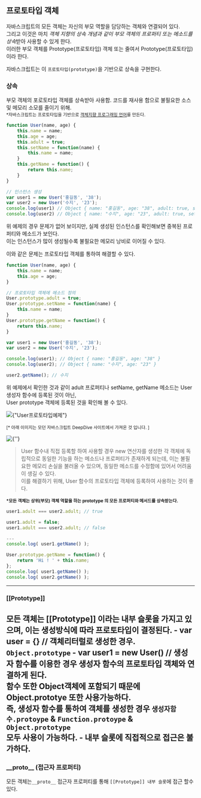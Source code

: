 ## 프로토타입 객체

자바스크립트의 모든 객체는 자신의 부모 역할을 담당하는 객체와 연결되어 있다.  
그리고 이것은 마치 *객체 지향의 상속 개념과 같이 부모 객체의 프로퍼티 또는 메소드를 상속*받아 사용할 수 있게 한다.  
이러한 부모 객체를 Prototype(프로토타입) 객체 또는 줄여서 Prototype(프로토타입)이라 한다.  

자바스크립트는 이 `프로토타입(prototype)`을 기반으로 상속을 구현한다.

### 상속
부모 객체의 포로토타입 객체를 상속받아 사용함. 코드를 재사용 함으로 불필요한 소스 및 메모리 소모를 줄이기 위해.  
<small>*자바스크립트는 프로토타입을 기반으로 [객체지향 프로그래밍 언어](https://poiemaweb.com/js-object-oriented-programming)를 만든다.</small>


```javascript
function User(name, age) {
    this.name = name;
    this.age = age;
    this.adult = true;
    this.setName = function(name) {
        this.name = name;
    }
    this.getName = function() {
        return this.name;
    }
}

// 인스턴스 생성
var user1 = new User('홍길동', '38');
var user2 = new User('수지', '23');
console.log(user1) // Object { name: "홍길동", age: "38", adult: true, setName: setName(name), getName: getName() }
console.log(user2) // Object { name: "수지", age: "23", adult: true, setName: setName(name), getName: getName() }
```
위 예제의 경우 문제가 없어 보이지만, 실제 생성된 인스턴스를 확인해보면 중복된 프로퍼티와 메소드가 보인다.  
이는 인스턴스가 많이 생성될수록 불필요한 메모리 낭비로 이어질 수 있다.  

이와 같은 문제는 프로토타입 객체를 통하여 해결할 수 있다.
```javascript
function User(name, age) {
    this.name = name;
    this.age = age;
}

// 프로토타입 객체에 메소드 정의
User.prototype.adult = true;
User.prototype.setName = function(name) {
    this.name = name;
}
User.prototype.getName = function() {
    return this.name;
}

var user1 = new User('홍길동', '38');
var user2 = new User('수지', '23');

console.log(user1); // Object { name: "홍길동", age: "38" }
console.log(user2); // Object { name: "수지", age: "23" }

user2.getName(); // 수지
```
위 예제에서 확인한 것과 같이 adult 프로퍼티나 setName, getName 메소드는 User 생성자 함수에 등록된 것이 아닌,  
User prototype 객체에 등록된 것을 확인해 볼 수 있다.

<p className={'my-4'}><img src={'/exam-prototype-user1.jpg'} alt={"User프로토타입예제"} width={'100%'} style={{maxWidth: '620px'}} /></p>

<small>[* 아래 이미지는 모던 자바스크립트 DeepDive 사이트에서 가져온 것 입니다. ]</small>
<p className={'my-4'}><img src={'https://poiemaweb.com/img/prototype.png'} alt={''} width={'100%'} style={{maxWidth: '620px'}} /></p>

> User 함수내 직접 등록할 하여 사용할 경우 new 연산자를 생성한 각 객체에 독립적으로 동일한 기능을 하는 메소드나 프로퍼티가 존재하게 되는데, 
> 이는 불필요한 메모리 손실을 불러올 수 있으며, 동일한 메소드를 수정함에 있어서 어려움이 생길 수 있다.  
> 이를 해결하기 위해, User 함수의 프로토타입 객체에 등록하여 사용하는 것이 좋다.

<small> **\*모든 객체는 상위(부모) 객체 역할을 하는 prototype 의 모든 프로퍼티와 메서드를 상속받는다.** </small>  

```javascript
user1.adult === user2.adult; // true

user1.adult = false;
user1.adult === user2.adult; // false 

--- 
console.log( user1.getName() );

User.prototype.getName = function() {
    return 'Hi ! ' + this.name;
};
console.log( user1.getName() );
console.log( user2.getName() );
```

--- 

### [[Prototype]]
모든 객체는 [[Prototype]] 이라는 내부 슬롯을 가지고 있으며, 이는 생성방식에 따라 프로토타입이 결정된다.
    - var user = \{\} // 객체리터럴로 생성한 경우. `Object.prototype` 
    - var user1 = new User() // 생성자 함수를 이용한 경우 생성자 함수의 프로토타입 객체와 연결하게 된다.
      <br />함수 또한 Object객체에 포함되기 때문에 Object.prototye 또한 사용가능하다.  
      즉, 생성자 함수를 통하여 객체를 생성한 경우 `생성자함수.protoype` & `Function.protoype` & `Object.prototype`   
      모두 사용이 가능하다.
    - 내부 슬롯에 직접적으로 접근은 불가하다.
--- 

### \_\_proto\_\_ (접근자 프로퍼티)
모든 객체는`__proto__` 접근자 프로퍼티를 통해 `[[Prototype]] 내부 슬롯`에 접근 할수 있다.